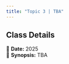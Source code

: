 ```yaml
---
title: "Topic 3 | TBA"
---
```


::: {.callout-note}
## Class Details
📅 **Date:** 2025  
📖 **Synopsis:** TBA  
:::

</br>

